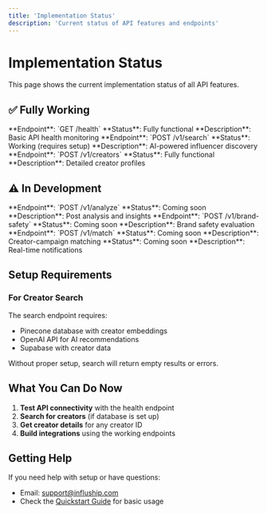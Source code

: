 ```yaml
---
title: 'Implementation Status'
description: 'Current status of API features and endpoints'
---
```


# Implementation Status

This page shows the current implementation status of all API features.

## ✅ Fully Working

<CardGroup cols={2}>
<Card title="Health Check" icon="check">
  **Endpoint**: `GET /health`  
  **Status**: Fully functional  
  **Description**: Basic API health monitoring
</Card>

<Card title='Creator Search' icon='search'>
  **Endpoint**: `POST /v1/search` **Status**: Working (requires setup)
  **Description**: AI-powered influencer discovery
</Card>

<Card title="Creator Details" icon="user">
  **Endpoint**: `POST /v1/creators`  
  **Status**: Fully functional  
  **Description**: Detailed creator profiles
</Card>
</CardGroup>

## ⚠️ In Development

<CardGroup cols={2}>
<Card title="Content Analysis" icon="clock">
  **Endpoint**: `POST /v1/analyze`  
  **Status**: Coming soon  
  **Description**: Post analysis and insights
</Card>

<Card title='Brand Safety' icon='shield'>
  **Endpoint**: `POST /v1/brand-safety` **Status**: Coming soon **Description**:
  Brand safety evaluation
</Card>

<Card title='Match Scoring' icon='target'>
  **Endpoint**: `POST /v1/match` **Status**: Coming soon **Description**:
  Creator-campaign matching
</Card>

<Card title="Webhooks" icon="bell">
  **Status**: Coming soon  
  **Description**: Real-time notifications
</Card>
</CardGroup>

## Setup Requirements

### For Creator Search

The search endpoint requires:

- Pinecone database with creator embeddings
- OpenAI API for AI recommendations
- Supabase with creator data

<Warning>
  Without proper setup, search will return empty results or errors.
</Warning>

## What You Can Do Now

1. **Test API connectivity** with the health endpoint
2. **Search for creators** (if database is set up)
3. **Get creator details** for any creator ID
4. **Build integrations** using the working endpoints

## Getting Help

If you need help with setup or have questions:

- Email: [support@influship.com](mailto:support@influship.com)
- Check the [Quickstart Guide](/quickstart) for basic usage
